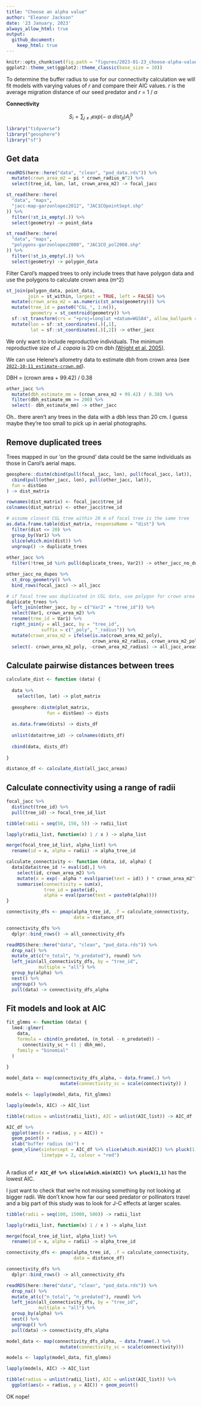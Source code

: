 ```yaml
---
title: "Choose an alpha value"
author: "Eleanor Jackson"
date: '23 January, 2023'
always_allow_html: true
output: 
  github_document:
    keep_html: true
---
```


```r
knitr::opts_chunk$set(fig.path = "figures/2023-01-23_choose-alpha-value/")
ggplot2::theme_set(ggplot2::theme_classic(base_size = 10))
```

To determine the buffer radius to use for our connectivity calculation 
we will fit models with varying values of *r* and compare their AIC values. 
_r_ is the average migration distance of our seed predator and *r* = 1 / $\alpha$

__Connectivity__\

$$S_{i} = \sum_{j \neq i} exp( -\ \alpha \ dist_{ji} ) A_{j}^{b}$$

```r
library("tidyverse")
library("geosphere")
library("sf")
```

## Get data

```r
readRDS(here::here("data", "clean", "pod_data.rds")) %>% 
  mutate(crown_area_m2 = pi * crown_radius_m^2) %>% 
  select(tree_id, lon, lat, crown_area_m2) -> focal_jacc

st_read(here::here(
  "data", "maps",
  "jacc-map-garzonlopez2012", "JAC1COpointSept.shp"
)) %>% 
  filter(!st_is_empty(.)) %>%
  select(geometry) -> point_data

st_read(here::here(
  "data", "maps",
  "polygons-garzonlopez2008", "JAC1CO_pol2008.shp"
)) %>% 
  filter(!st_is_empty(.)) %>%
  select(geometry) -> polygon_data
```

Filter Carol's mapped trees to only include trees that have polygon data 
and use the polygons to calculate crown area (m^2)

```r
st_join(polygon_data, point_data, 
        join = st_within, largest = TRUE, left = FALSE) %>%  
  mutate(crown_area_m2 = as.numeric(st_area(geometry))) %>% 
  mutate(tree_id = paste0("CGL_", 1:n()),
         geometry = st_centroid(geometry)) %>% 
  sf::st_transform(crs = "+proj=longlat +datum=WGS84", allow_ballpark = FALSE) %>% 
  mutate(lon = sf::st_coordinates(.)[,1],
         lat = sf::st_coordinates(.)[,2]) -> other_jacc
```


We only want to include reproductive individuals. The minimum reproductive size of *J. copaia* is 20 cm dbh [(Wright et al. 2005)](https://doi.org/10.1017/S0266467405002294).

We can use Helene's allometry data to estimate dbh from crown area 
(see [`2022-10-11_estimate-crown.md`](2022-10-11_estimate-crown.md)).

DBH = (crown area + 99.42) / 0.38

```r
other_jacc %>%
  mutate(dbh_estimate_mm = (crown_area_m2 + 99.42) / 0.38) %>%
  filter(dbh_estimate_mm >= 200) %>% 
  select(- dbh_estimate_mm) -> other_jacc
```

Oh.. there aren't any trees in the data with a dbh less than 20 cm. 
I guess maybe they're too small to pick up in aerial photographs.

## Remove duplicated trees

Trees mapped in our 'on the ground' data could be the same individuals as those in Carol's aerial maps.

```r
geosphere::distm(cbind(pull(focal_jacc, lon), pull(focal_jacc, lat)),
  cbind(pull(other_jacc, lon), pull(other_jacc, lat)),
  fun = distGeo
) -> dist_matrix

rownames(dist_matrix) <- focal_jacc$tree_id
colnames(dist_matrix) <- other_jacc$tree_id

# assume closest CGL tree within 20 m of focal tree is the same tree
as.data.frame.table(dist_matrix, responseName = "dist") %>%
  filter(dist <= 20) %>% 
  group_by(Var1) %>%
  slice(which.min(dist)) %>% 
  ungroup() -> duplicate_trees
  
other_jacc %>%
  filter(!tree_id %in% pull(duplicate_trees, Var2)) -> other_jacc_no_dupes

other_jacc_no_dupes %>% 
  st_drop_geometry() %>% 
  bind_rows(focal_jacc) -> all_jacc

# if focal tree was duplicated in CGL data, use polygon for crown area not radius
duplicate_trees %>%
  left_join(other_jacc, by = c("Var2" = "tree_id")) %>% 
  select(Var1, crown_area_m2) %>% 
  rename(tree_id = Var1) %>%
  right_join(y = all_jacc, by = "tree_id", 
             suffix = c("_poly", "_radius")) %>% 
  mutate(crown_area_m2 = ifelse(is.na(crown_area_m2_poly), 
                                crown_area_m2_radius, crown_area_m2_poly)) %>%
  select(- crown_area_m2_poly, -crown_area_m2_radius) -> all_jacc_areas
```

## Calculate pairwise distances between trees

```r
calculate_dist <- function (data) {
  
  data %>%
    select(lon, lat) -> plot_matrix
  
  geosphere::distm(plot_matrix, 
               fun = distGeo) -> dists
  
  as.data.frame(dists) -> dists_df
  
  unlist(data$tree_id) -> colnames(dists_df) 
  
  cbind(data, dists_df)
  
}

distance_df <- calculate_dist(all_jacc_areas)
```

## Calculate connectivity using a range of radii

```r

focal_jacc %>%
  distinct(tree_id) %>%
  pull(tree_id) -> focal_tree_id_list

tibble(radii = seq(50, 150, 5)) -> radii_list

lapply(radii_list, function(x) 1 / x ) -> alpha_list

merge(focal_tree_id_list, alpha_list) %>%
  rename(id = x, alpha = radii) -> alpha_tree_id

calculate_connectivity <- function (data, id, alpha) {
  data[data$tree_id != eval(id),] %>% 
    select(id, crown_area_m2) %>%
    mutate(x = exp(- alpha * eval(parse(text = id)) ) * crown_area_m2^(0.5)) %>%
    summarise(connectivity = sum(x),
              tree_id = paste(id),
              alpha = eval(parse(text = paste0(alpha))))
}

connectivity_dfs <- pmap(alpha_tree_id, .f = calculate_connectivity, 
                         data = distance_df)

connectivity_dfs %>%
  dplyr::bind_rows() -> all_connectivity_dfs

readRDS(here::here("data", "clean", "pod_data.rds")) %>% 
  drop_na() %>% 
  mutate_at(c("n_total", "n_predated"), round) %>% 
  left_join(all_connectivity_dfs, by = "tree_id",
            multiple = "all") %>% 
  group_by(alpha) %>%
  nest() %>%
  ungroup() %>%
  pull(data) -> connectivity_dfs_alpha

```

## Fit models and look at AIC 

```r

fit_glmms <- function (data) {
  lme4::glmer(
    data,
    formula = cbind(n_predated, (n_total - n_predated)) ~ 
      connectivity_sc + (1 | dbh_mm),
    family = "binomial"
  )
  
}

model_data <- map(connectivity_dfs_alpha, ~ data.frame(.) %>%
                    mutate(connectivity_sc = scale(connectivity)) )

models <- lapply(model_data, fit_glmms)

lapply(models, AIC) -> AIC_list

tibble(radius = unlist(radii_list), AIC = unlist(AIC_list)) -> AIC_df

AIC_df %>%
  ggplot(aes(x = radius, y = AIC)) + 
  geom_point() +
  xlab("buffer radius (m)") +
  geom_vline(xintercept = AIC_df %>% slice(which.min(AIC)) %>% pluck(1,1), 
             linetype = 2, colour = "red")
  

```

A radius of **`r AIC_df %>% slice(which.min(AIC)) %>% pluck(1,1)`** has the lowest AIC.

I just want to check that we're not missing something by not looking at bigger radii. 
We don't know how far our seed predator or pollinators travel and 
a big part of this study was to look for J-C effects at larger scales.

```r
tibble(radii = seq(100, 15000, 500)) -> radii_list

lapply(radii_list, function(x) 1 / x ) -> alpha_list

merge(focal_tree_id_list, alpha_list) %>%
  rename(id = x, alpha = radii) -> alpha_tree_id

connectivity_dfs <- pmap(alpha_tree_id, .f = calculate_connectivity, 
                         data = distance_df)

connectivity_dfs %>%
  dplyr::bind_rows() -> all_connectivity_dfs

readRDS(here::here("data", "clean", "pod_data.rds")) %>% 
  drop_na() %>% 
  mutate_at(c("n_total", "n_predated"), round) %>%
  left_join(all_connectivity_dfs, by = "tree_id",
            multiple = "all") %>% 
  group_by(alpha) %>%
  nest() %>%
  ungroup() %>%
  pull(data) -> connectivity_dfs_alpha

model_data <- map(connectivity_dfs_alpha, ~ data.frame(.) %>%
                    mutate(connectivity_sc = scale(connectivity)))

models <- lapply(model_data, fit_glmms)

lapply(models, AIC) -> AIC_list

tibble(radius = unlist(radii_list), AIC = unlist(AIC_list)) %>%
  ggplot(aes(x = radius, y = AIC)) + geom_point()
```

OK nope!